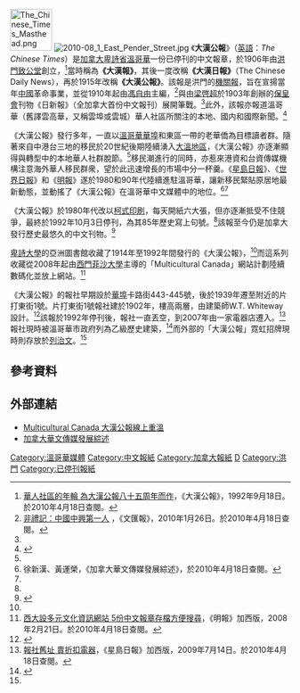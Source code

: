 [[File:The_Chinese_Times_Masthead.png|75px]]
[[File:2010-08_1_East_Pender_Street.jpg|thumb]]
《'''大漢公報'''》（[[英語|英語]]：''The Chinese Times''）是[[加拿大|加拿大]][[卑詩省|卑詩省]][[溫哥華|溫哥華]]一份已停刊的中文報章，於1906年由[[洪門|洪門]][[致公堂|致公堂]]創立，<ref name="大漢1992">[http://www.multiculturalcanada.ca/node/19422 華人社區的年輪 為大漢公報八十五周年而作]{{dead link|date=2017年12月 |bot=InternetArchiveBot |fix-attempted=yes }}，《大漢公報》，1992年9月18日。於2010年4月18日查閱。</ref>當時稱為'''《大漢報》'''，其後一度改稱'''《大漢日報》'''（The Chinese Daily News），再於1915年改稱'''《大漢公報》'''。該報是洪門的[[机关报|機關報]]，旨在宣揚當年[[中國|中國]]革命事業，並從1910年起由[[馮自由|馮自由]]主編，<ref>[http://www.wenweipo.com/news_print.phtml?news_id=WH1001260003 非禮記：中國中興第一人] {{Wayback|url=http://www.wenweipo.com/news_print.phtml?news_id=WH1001260003 |date=20181231145401 }}，《文匯報》，2010年1月26日。於2010年4月18日查閱。</ref>與由[[梁启超|梁啓超]]於1903年創辦的[[保皇會|保皇會]]刊物《日新報》（全加拿大首份中文報刊）展開筆戰。<ref name="大漢1992"/>此外，該報亦報道溫哥華（舊譯雲高華，又稱雲埠或雲城）華人社區所關注的本地、國内和國際新聞。<ref name="Miller">{{Cite web |url=http://www.whb.co.uk/socialissues/vol2vm.htm |title=Mobile Chinatowns: the future of community in a global space of flows |accessdate=2010-04-23 |archive-date=2009-06-03 |archive-url=https://web.archive.org/web/20090603050340/http://www.whb.co.uk/socialissues/vol2vm.htm |dead-url=no }}</ref>

《大漢公報》發行多年，一直以[[溫哥華華埠|溫哥華華埠]]和東區一帶的老華僑為目標讀者群。隨著來自中港台三地的移民於20世紀後期陸續湧入[[大溫地區|大溫地區]]，《大漢公報》亦逐漸顯得與轉型中的本地華人社群脫節。<ref name="Miller"/>移民潮進行的同時，亦惹來港資和台資傳媒機構注意海外華人移民群衆，望於此迅速增長的市場中分一杯羹。《[[星島日報|星島日報]]》、《[[北美世界日報|世界日報]]》和《[[明報|明報]]》遂於1980和90年代陸續進駐溫哥華，讓新移民緊貼原居地最新動態，並動搖了《大漢公報》在溫哥華中文媒體中的地位。<ref name="加華作協">徐新漢、黃運榮，《加拿大華文傳媒發展綜述》，於2010年4月18日查閱。</ref><ref name="Miller"/>

《大漢公報》於1980年代改以[[柯式印刷|柯式印刷]]，每天開紙六大張，但亦逐漸抵受不住競爭，最終於1992年10月3日停刊，為其85年歷史寫上句號。<ref name="加華作協"/>該報至今仍是加拿大發行歷史最悠久的中文刊物。<ref name="UBCAsia">{{Cite web |url=http://www.library.ubc.ca/asian/Library_Intro.pdf |title=About Asian Library |accessdate=2010-04-23 |archive-date=2007-08-19 |archive-url=https://web.archive.org/web/20070819194635/http://www.library.ubc.ca/asian/Library_Intro.pdf |dead-url=no }}</ref>

[[卑詩大學|卑詩大學]]的亞洲圖書館收藏了1914年至1992年間發行的《大漢公報》，<ref name="UBCAsia"/>而這系列收藏從2008年起由[[西门菲沙大学|西門菲沙大學]]主導的「Multicultural Canada」網站計劃陸續數碼化並放上網站。<ref>[http://www.mingpaovan.com/htm/News/20080221/vas1h.htm 西大設多元文化資訊網站 5份中文報章存檔方便搜尋]{{dead link|date=2017年12月 |bot=InternetArchiveBot |fix-attempted=yes }}，《明報》加西版，2008年2月21日。於2010年4月18日查閱。</ref>

《大漢公報》的報社早期設於[[溫哥華華埠|華埠]]卡路街443-445號，後於1939年遷至附近的片打東街1號。片打東街1號報社建於1902年，樓高兩層，由建築師W.T. Whiteway設計。<ref name="Neon">{{Cite web |url=http://www.vancouverneon.com/page_q/chinese%20times.htm |title=Chinese Times Building |accessdate=2010-04-23 |archive-date=2009-03-12 |archive-url=https://web.archive.org/web/20090312025025/http://vancouverneon.com/page_q/chinese%20times.htm |dead-url=no }}</ref>該報於1992年停刊後，報社一直丟空，到2007年由一家電器店遷入。<ref>[http://news.sina.com.hk/cgi-bin/nw/show.cgi/32/1/1/1198732/1.html 報社舊址 賣折扣電器]{{Dead link|date=2019年5月 |bot=InternetArchiveBot |fix-attempted=yes }}，《星島日報》加西版，2009年7月14日。於2010年4月18日查閱。</ref>報社現時被溫哥華市政府列為乙級歷史建築，<ref>{{Cite web |url=http://vancouver.ca/commsvcs/Guidelines/V001.pdf |title=City of Vancouver – Vancouver Heritage Register |accessdate=2010-04-23 |archive-date=2011-05-18 |archive-url=https://web.archive.org/web/20110518163153/http://vancouver.ca/commsvcs/Guidelines/V001.pdf |dead-url=no }}</ref>而外部的「大漢公報」霓虹招牌現時則存放於[[列治文|列治文]]。<ref name="Neon"/>

==參考資料==
{{reflist|2}} 

==外部連結==
*[https://web.archive.org/web/20100426064129/http://www.multiculturalcanada.ca/ctimes Multicultural Canada 大漢公報線上重溫]
*[http://blog.udn.com/cwacan/3788974 加拿大華文傳媒發展綜述]{{Wayback|url=http://blog.udn.com/cwacan/3788974 |date=20100314175821 }}

[[Category:溫哥華媒體|Category:溫哥華媒體]]
[[Category:中文報紙|Category:中文報紙]]
[[Category:加拿大報紙|Category:加拿大報紙]]
[[Category:加拿大中文报纸|D]]
[[Category:洪門|Category:洪門]]
[[Category:已停刊報紙|Category:已停刊報紙]]
